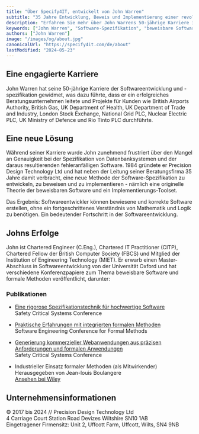 ```yaml
---
title: "Über Specify4IT, entwickelt von John Warren"
subtitle: "35 Jahre Entwicklung, Beweis und Implementierung einer revolutionären neuen Methode der Software-Spezifikation."
description: "Erfahren Sie mehr über John Warrens 50-jährige Karriere in der Softwareentwicklung und die Entwicklung der innovativen beweisbaren Softwaretechnologie von Specify4IT."
keywords: ["John Warren", "Software-Spezifikation", "beweisbare Software", "formale Methoden", "Softwareentwicklung", "Precision Design Technology"]
authors: ["John Warren"]
image: "/images/og/about.jpg"
canonicalUrl: "https://specify4it.com/de/about"
lastModified: "2024-05-23"
---
```


## Eine engagierte Karriere
John Warren hat seine 50-jährige Karriere der Softwareentwicklung und -spezifikation gewidmet, was dazu führte, dass er ein erfolgreiches Beratungsunternehmen leitete und Projekte für Kunden wie British Airports Authority, British Gas, UK Department of Health, UK Department of Trade and Industry, London Stock Exchange, National Grid PLC, Nuclear Electric PLC, UK Ministry of Defence und Rio Tinto PLC durchführte.

## Eine neue Lösung
Während seiner Karriere wurde John zunehmend frustriert über den Mangel an Genauigkeit bei der Spezifikation von Datenbanksystemen und der daraus resultierenden fehleranfälligen Software. 1984 gründete er Precision Design Technology Ltd und hat neben der Leitung seiner Beratungsfirma 35 Jahre damit verbracht, eine neue Methode der Software-Spezifikation zu entwickeln, zu beweisen und zu implementieren - nämlich eine originelle Theorie der beweisbaren Software und ein Implementierungs-Toolset.

Das Ergebnis: Softwareentwickler können bewiesene und korrekte Software erstellen, ohne ein fortgeschrittenes Verständnis von Mathematik und Logik zu benötigen. Ein bedeutender Fortschritt in der Softwareentwicklung.

## Johns Erfolge
John ist Chartered Engineer (C.Eng.), Chartered IT Practitioner (CITP), Chartered Fellow der British Computer Society (FBCS) und Mitglied der Institution of Engineering Technology (MIET). Er erwarb einen Master-Abschluss in Softwareentwicklung von der Universität Oxford und hat verschiedene Konferenzpapiere zum Thema beweisbare Software und formale Methoden veröffentlicht, darunter:

### Publikationen
- [Eine rigorose Spezifikationstechnik für hochwertige Software](https://www.researchgate.net/publication/302370252_A_Rigorous_Specification_Technique_for_High_Quality_Software)  
  Safety Critical Systems Conference

- [Praktische Erfahrungen mit integrierten formalen Methoden](https://scsc.uk/scsc-8)  
  Software Engineering Conference for Formal Methods

- [Generierung kommerzieller Webanwendungen aus präzisen Anforderungen und formalen Anwendungen](https://www.researchgate.net/publication/220795890_Generating_commercial_web_applications_from_precise_requirements_and_formal_specifications)  
  Safety Critical Systems Conference

- Industrieller Einsatz formaler Methoden (als Mitwirkender)  
  Herausgegeben von Jean-louis Boulangere  
  [Ansehen bei Wiley](https://www.wiley.com/en-ae/Industrial+Use+of+Formal+Methods%3A+Formal+Verification-p-9781848213630)

## Unternehmensinformationen
© 2017 bis 2024 // Precision Design Technology Ltd  
4 Carriage Court Station Road Devizes Wiltshire SN10 1AB  
Eingetragener Firmensitz: Unit 2, Uffcott Farm, Uffcott, Wilts, SN4 9NB
